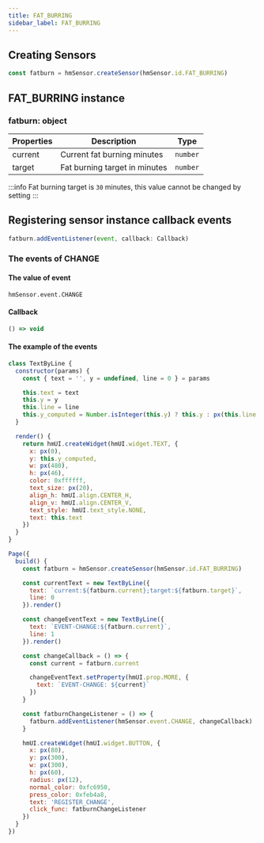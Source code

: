 ```yaml
---
title: FAT_BURRING
sidebar_label: FAT_BURRING
---
```


## Creating Sensors

```js
const fatburn = hmSensor.createSensor(hmSensor.id.FAT_BURRING)
```

## FAT_BURRING instance

### fatburn: object

| Properties |     Description     | Type |
| ---------- | ------------------- | -------- |
|   current  | Current fat burning minutes | `number` |
|   target   | Fat burning target in minutes  | `number` |

:::info
Fat burning target is `30` minutes, this value cannot be changed by setting
:::

## Registering sensor instance callback events

```js
fatburn.addEventListener(event, callback: Callback)
```

### The events of CHANGE

#### The value of event

`hmSensor.event.CHANGE`

#### Callback

```ts
() => void
```

#### The example of the events

```js
class TextByLine {
  constructor(params) {
    const { text = '', y = undefined, line = 0 } = params

    this.text = text
    this.y = y
    this.line = line
    this.y_computed = Number.isInteger(this.y) ? this.y : px(this.line * 60 + 120)
  }

  render() {
    return hmUI.createWidget(hmUI.widget.TEXT, {
      x: px(0),
      y: this.y_computed,
      w: px(480),
      h: px(46),
      color: 0xffffff,
      text_size: px(20),
      align_h: hmUI.align.CENTER_H,
      align_v: hmUI.align.CENTER_V,
      text_style: hmUI.text_style.NONE,
      text: this.text
    })
  }
}

Page({
  build() {
    const fatburn = hmSensor.createSensor(hmSensor.id.FAT_BURRING)

    const currentText = new TextByLine({
      text: `current:${fatburn.current};target:${fatburn.target}`,
      line: 0
    }).render()

    const changeEventText = new TextByLine({
      text: `EVENT-CHANGE:${fatburn.current}`,
      line: 1
    }).render()

    const changeCallback = () => {
      const current = fatburn.current

      changeEventText.setProperty(hmUI.prop.MORE, {
        text: `EVENT-CHANGE: ${current}`
      })
    }

    const fatburnChangeListener = () => {
      fatburn.addEventListener(hmSensor.event.CHANGE, changeCallback)
    }

    hmUI.createWidget(hmUI.widget.BUTTON, {
      x: px(80),
      y: px(300),
      w: px(300),
      h: px(60),
      radius: px(12),
      normal_color: 0xfc6950,
      press_color: 0xfeb4a8,
      text: 'REGISTER_CHANGE',
      click_func: fatburnChangeListener
    })
  }
})
```
